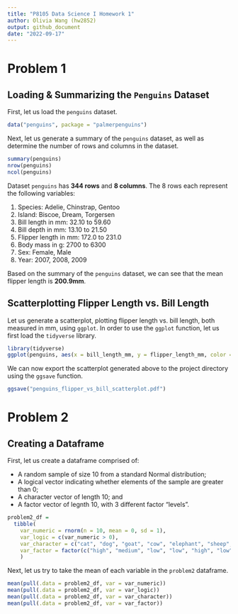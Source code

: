 ```yaml
---
title: "P8105 Data Science I Homework 1"
author: Olivia Wang (hw2852)
output: github_document
date: "2022-09-17"
---
```


# Problem 1

## Loading & Summarizing the `Penguins` Dataset
First, let us load the `penguins` dataset.

```r
data("penguins", package = "palmerpenguins")
```

Next, let us generate a summary of the `penguins` dataset, as well as determine the number of rows and columns in the dataset. 
```r
summary(penguins)
nrow(penguins)
ncol(penguins)
```
Dataset `penguins` has **344 rows** and **8 columns**. The 8 rows each represent the following variables:

1. Species: Adelie, Chinstrap, Gentoo
1. Island: Biscoe, Dream, Torgersen
1. Bill length in mm: 32.10 to 59.60
1. Bill depth in mm: 13.10 to 21.50
1. Flipper length in mm: 172.0 to 231.0
1. Body mass in g: 2700 to 6300
1. Sex: Female, Male
1. Year: 2007, 2008, 2009

Based on the summary of the `penguins` dataset, we can see that the mean flipper length is **200.9mm**.

## Scatterplotting Flipper Length vs. Bill Length

Let us generate a scatterplot, plotting flipper length vs. bill length, both measured in mm, using `ggplot`. In order to use the `ggplot` function, let us first load the `tidyverse` library.
```r
library(tidyverse)
ggplot(penguins, aes(x = bill_length_mm, y = flipper_length_mm, color = species)) + geom_point(na.rm = TRUE)
```

We can now export the scatterplot generated above to the project directory using the `ggsave` function. 
```r
ggsave("penguins_flipper_vs_bill_scatterplot.pdf")
```

# Problem 2

## Creating a Dataframe

First, let us create a dataframe comprised of:

* A random sample of size 10 from a standard Normal distribution;
* A logical vector indicating whether elements of the sample are greater than 0;
* A character vector of length 10; and
* A factor vector of legnth 10, with 3 different factor "levels".

```r
problem2_df = 
  tibble(
    var_numeric = rnorm(n = 10, mean = 0, sd = 1),  
    var_logic = c(var_numeric > 0), 
    var_character = c("cat", "dog", "goat", "cow", "elephant", "sheep", "horse", "koala", "pig", "flamingo"), 
    var_factor = factor(c("high", "medium", "low", "low", "high", "low", "medium", "high", "low", "medium"))
    )
```

Next, let us try to take the mean of each variable in the `problem2` dataframe.

```r
mean(pull(.data = problem2_df, var = var_numeric))
mean(pull(.data = problem2_df, var = var_logic))
mean(pull(.data = problem2_df, var = var_character))
mean(pull(.data = problem2_df, var = var_factor))
```




